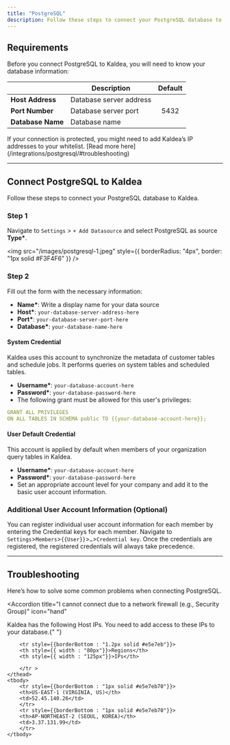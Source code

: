 ```yaml
---
title: "PostgreSQL"
description: Follow these steps to connect your PostgreSQL database to Kaldea.
---
```


## Requirements

Before you connect PostgreSQL to Kaldea, you will need to know your database information:

|                   | Description             | Default |
| ----------------- | ----------------------- | :-----: |
| **Host Address**  | Database server address |         |
| **Port Number**   | Database server port    |  5432   |
| **Database Name** | Database name           |         |

<Note>
  If your connection is protected, you might need to add Kaldea’s IP addresses
  to your whitelist. [Read more here](/integrations/postgresql/#troubleshooting)
</Note>

---

## Connect PostgreSQL to Kaldea

Follow these steps to connect your PostgreSQL database to Kaldea.

### Step 1

Navigate to `Settings` > `+ Add Datasource` and select PostgreSQL as source **Type\***.

<img
  src="/images/postgresql-1.jpeg"
  style={{ borderRadius: "4px", border: "1px solid #F3F4F6" }}
/>

### Step 2

Fill out the form with the necessary information:

- **Name\***: Write a display name for your data source
- **Host\***: `your-database-server-address-here`
- **Port\***: `your-database-server-port-here`
- **Database\***: `your-database-name-here`

#### System Credential

<Info>
  Kaldea uses this account to synchronize the metadata of customer tables and
  schedule jobs. It performs queries on system tables and scheduled tables.
</Info>

- **Username\***: `your-database-account-here`
- **Password\***: `your-database-password-here`
- The following grant must be allowed for this user's privileges:

```yml
GRANT ALL PRIVILEGES
ON ALL TABLES IN SCHEMA public TO {{your-database-account-here}};
```

#### User Default Credential

<Info>
  This account is applied by default when members of your organization query
  tables in Kaldea.
</Info>

- **Username\***: `your-database-account-here`
- **Password\***: `your-database-password-here`
- Set an appropriate account level for your company and add it to the basic user
  account information.

### Additional User Account Information (Optional)

You can register individual user account information for each member by entering the Credential keys for each member. Navigate to `Settings`>`Members`>`{{User}}`>`…`>`Credential key`. Once the credentials are registered, the registered credentials will always take precedence.

---

## Troubleshooting

Here’s how to solve some common problems when connecting PostgreSQL.

<Accordion
  title="I cannot connect due to a network firewall (e.g., Security Group)"
  icon="hand"
>
  Kaldea has the following Host IPs. You need to add access to these IPs to your
  database.{" "}
  
  <table>
    <thead>

        <tr style={{borderBottom : "1.2px solid #e5e7eb"}}>
        <th style={{ width : "80px"}}>Regions</th>
        <th style={{ width : "125px"}}>IPs</th>

        </tr >
    </thead>
    <tbody>
        <tr style={{borderBottom : "1px solid #e5e7eb70"}}>
        <th>US-EAST-1 (VIRGINIA, US)</th>
        <td>52.45.140.26</td>
        </tr>
        <tr style={{borderBottom : "1px solid #e5e7eb70"}}>
        <th>AP-NORTHEAST-2 (SEOUL, KOREA)</th>
        <td>3.37.131.99</td>
        </tr>
    </tbody>

  </table>
</Accordion>
